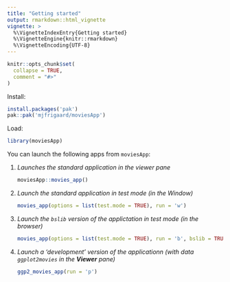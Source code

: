 ```yaml
---
title: "Getting started"
output: rmarkdown::html_vignette
vignette: >
  %\VignetteIndexEntry{Getting started}
  %\VignetteEngine{knitr::rmarkdown}
  %\VignetteEncoding{UTF-8}
---
```


```r
knitr::opts_chunk$set(
  collapse = TRUE,
  comment = "#>"
)
```

Install:

``` r
install.packages('pak')
pak::pak('mjfrigaard/moviesApp')
```

Load:

```r
library(moviesApp)
```

You can launch the following apps from `moviesApp`:

1. *Launches the standard application in the viewer pane*

    ``` r
    moviesApp::movies_app()
    ```

2. *Launch the standard application in test mode (in the Window)*

    ``` r
    movies_app(options = list(test.mode = TRUE), run = 'w')
    ```

3. *Launch the `bslib` version of the applictation in test mode (in the browser)*

    ``` r
    movies_app(options = list(test.mode = TRUE), run = 'b', bslib = TRUE)
    ```

4. _Launch a 'development' version of the applicationn (with data `ggplot2movies` in the **Viewer** pane)_

    ``` r
    ggp2_movies_app(run = 'p')
    ```